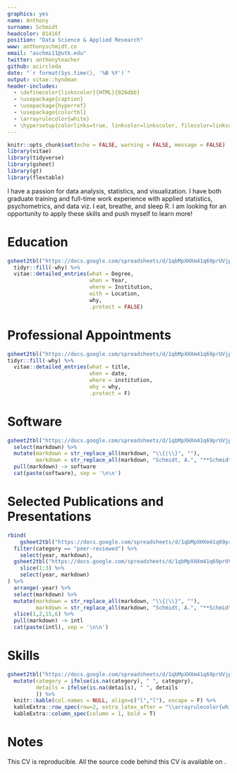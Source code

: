 ```yaml
---
graphics: yes
name: Anthony
surname: Schmidt
headcolor: 01416f
position: "Data Science & Applied Research"
www: anthonyschmidt.co
email: "aschmi11@utk.edu"
twitter: anthonyteacher
github: acircleda
date: "`r format(Sys.time(), '%B %Y')`"
output: vitae::hyndman
header-includes:
  - \definecolor{linkscolor}{HTML}{026dbb}
  - \usepackage{caption}
  - \usepackage{hyperref}
  - \usepackage{colortbl}
  - \arrayrulecolor{white}
  - \hypersetup{colorlinks=true, linkcolor=linkscolor, filecolor=linkscolor, urlcolor=linkscolor, urlbordercolor=linkscolor}
---
```


```r
knitr::opts_chunk$set(echo = FALSE, warning = FALSE, message = FALSE)
library(vitae)
library(tidyverse)
library(gsheet)
library(gt)
library(flextable)
```

I have a passion for data analysis, statistics, and visualization. I have both graduate training and full-time work experience with applied statistics, psychometrics, and data viz. I eat, breathe, and sleep R. I am looking for an opportunity to apply these skills and push myself to learn more!

# Education


```r
gsheet2tbl("https://docs.google.com/spreadsheets/d/1qbMpXHXm41q69prUVjpQFfP_mMXjORNxFP_IbAoCuKo/edit#gid=1760172285") %>%
  tidyr::fill(-why) %>%
  vitae::detailed_entries(what = Degree,
                          when = Year,
                          where = Institution, 
                          with = Location, 
                          why,
                          .protect = FALSE)
```

# Professional Appointments


```r
gsheet2tbl("https://docs.google.com/spreadsheets/d/1qbMpXHXm41q69prUVjpQFfP_mMXjORNxFP_IbAoCuKo/edit#gid=161085706") %>%
tidyr::fill(-why) %>%
  vitae::detailed_entries(what = title,
                          when = date,
                          where = institution,
                          why = why,
                          .protect = F)
```

# Software
\begingroup
\setlength{\parindent}{-0.5in}
\setlength{\leftskip}{0.5in}

```r
gsheet2tbl("https://docs.google.com/spreadsheets/d/1qbMpXHXm41q69prUVjpQFfP_mMXjORNxFP_IbAoCuKo/edit#gid=1692561333") %>%
  select(markdown) %>%
  mutate(markdown = str_replace_all(markdown, "\\{|\\}", ""),
         markdown = str_replace_all(markdown, "Schmidt, A.", "**Schmidt, A.**")) %>%
  pull(markdown) -> software
  cat(paste(software), sep = '\n\n')

```


\endgroup
\leavevmode\newline

# Selected Publications and Presentations

\begingroup
\setlength{\parindent}{-0.5in}
\setlength{\leftskip}{0.5in}


```r
rbind(
    gsheet2tbl("https://docs.google.com/spreadsheets/d/1qbMpXHXm41q69prUVjpQFfP_mMXjORNxFP_IbAoCuKo/edit#gid=0") %>%
  filter(category == "peer-reviewed") %>%
    select(year, markdown),
  gsheet2tbl("https://docs.google.com/spreadsheets/d/1qbMpXHXm41q69prUVjpQFfP_mMXjORNxFP_IbAoCuKo/edit#gid=1473597883") %>%
    slice(1:3) %>%
    select(year, markdown)
) %>%
  arrange(-year) %>%
  select(markdown) %>%
  mutate(markdown = str_replace_all(markdown, "\\{|\\}", ""),
         markdown = str_replace_all(markdown, "Schmidt, A.", "**Schmidt, A.**")) %>%
  slice(1,2,15,6) %>%
  pull(markdown) -> intl
  cat(paste(intl), sep = '\n\n')

```
# Skills

\vspace*{-\baselineskip}

```r
gsheet2tbl("https://docs.google.com/spreadsheets/d/1qbMpXHXm41q69prUVjpQFfP_mMXjORNxFP_IbAoCuKo/edit#gid=885656894") %>%
  mutate(category = ifelse(is.na(category), " ", category),
         details = ifelse(is.na(details), " ", details
         )) %>%
  knitr::kable(col.names = NULL, align=c("l","l"), escape = F) %>%
  kableExtra::row_spec(row=2, extra_latex_after = "\\arrayrulecolor{white}") %>%
  kableExtra::column_spec(column = 1, bold = T)
```


\leavevmode\newline


# Notes

This CV is reproducible. All the source code behind this CV is available on \href{https://github.com/acircleda/CV}{my Github repo}.
